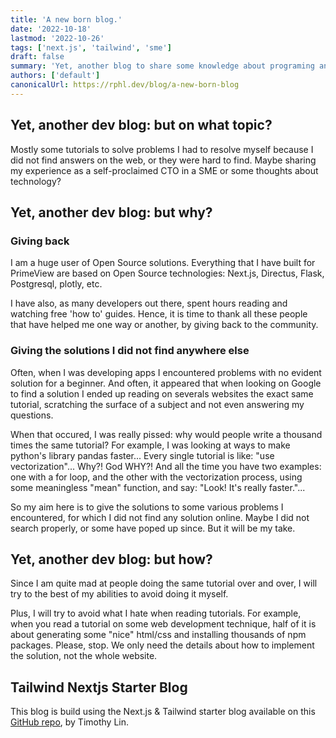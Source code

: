 ```yaml
---
title: 'A new born blog.'
date: '2022-10-18'
lastmod: '2022-10-26'
tags: ['next.js', 'tailwind', 'sme']
draft: false
summary: 'Yet, another blog to share some knowledge about programing and a little more.'
authors: ['default']
canonicalUrl: https://rphl.dev/blog/a-new-born-blog
---
```


## Yet, another dev blog: but on what topic?

Mostly some tutorials to solve problems I had to
resolve myself because I did not find answers on the web, or they were hard to find.
Maybe sharing my experience as a self-proclaimed CTO in a SME or some thoughts about technology?

## Yet, another dev blog: but why?

### Giving back

I am a huge user of Open Source solutions. Everything that I have built for PrimeView are
based on Open Source technologies: Next.js, Directus, Flask, Postgresql, plotly, etc.

I have also, as many developers out there, spent hours reading and watching free 'how to' guides.
Hence, it is time to thank all these people that have helped me one way or another, by giving back
to the community.

### Giving the solutions I did not find anywhere else

Often, when I was developing apps I encountered problems with no evident solution for a beginner. And often,
it appeared that when looking on Google to find a solution I ended up reading on severals websites the exact
same tutorial, scratching the surface of a subject and not even answering my questions.

When that occured, I was really pissed: why would people write a thousand times the same tutorial? For example,
I was looking at ways to make python's library pandas faster... Every single tutorial is like: "use vectorization"...
Why?! God WHY?! And all the time you have two examples: one with a for loop, and the other with the vectorization process,
using some meaningless "mean" function, and say: "Look! It's really faster."...

So my aim here is to give the solutions to some various problems I encountered, for which I did not find any solution
online. Maybe I did not search properly, or some have poped up since. But it will be my take.

## Yet, another dev blog: but how?

Since I am quite mad at people doing the same tutorial over and over, I will try to the best of my
abilities to avoid doing it myself.

Plus, I will try to avoid what I hate when reading tutorials. For example, when you read a tutorial on
some web development technique, half of it is about generating some "nice" html/css and installing thousands of
npm packages. Please, stop. We only need the details about how to implement the solution, not the whole website.

## Tailwind Nextjs Starter Blog

This blog is build using the Next.js & Tailwind starter blog available on this
[GitHub repo](https://github.com/timlrx/tailwind-nextjs-starter-blog), by Timothy Lin.
